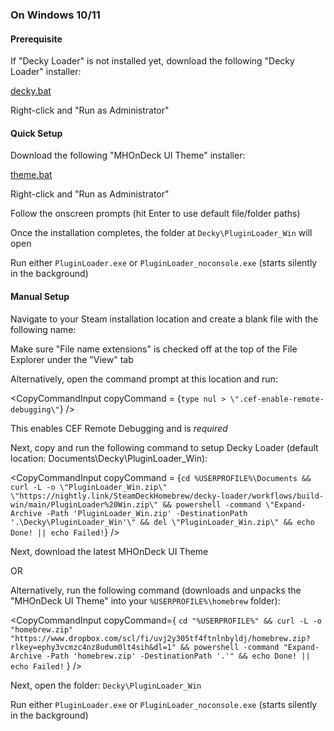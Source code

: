 
### On Windows 10/11

#### Prerequisite

If "Decky Loader" is not installed yet, download the following "Decky Loader" installer:

<a 
    className = "cta" 
    href = "https://www.dropbox.com/scl/fi/7jfv18iiwxph38mohjhlw/decky.bat?rlkey=xyhlm295qo5yoxhioiu5dmev1&st=p01j9sm5&dl=1" 
    download>decky.bat</a>

Right-click and "Run as Administrator"

#### Quick Setup

Download the following "MHOnDeck UI Theme" installer:

<a 
    className = "cta" 
    href = "https://www.dropbox.com/scl/fi/7jfv18iiwxph38mohjhlw/decky.bat?rlkey=xyhlm295qo5yoxhioiu5dmev1&st=p01j9sm5&dl=1" 
    download>theme.bat</a>


Right-click and "Run as Administrator"

Follow the onscreen prompts (hit Enter to use default file/folder paths)

Once the installation completes, the folder at ```Decky\PluginLoader_Win``` will open

Run either ```PluginLoader.exe``` or ```PluginLoader_noconsole.exe``` (starts silently in the background)


#### Manual Setup

Navigate to your Steam installation location and create a blank file with the following name:

<CopyCommandInput copyCommand = ".cef-enable-remote-debugging" />

Make sure "File name extensions" is checked off at the top of the File Explorer under the "View" tab

Alternatively, open the command prompt at this location and run:

<CopyCommandInput copyCommand = {`type nul > \".cef-enable-remote-debugging\"`} />

This enables CEF Remote Debugging and is *required*

Next, copy and run the following command to setup Decky Loader (default location: Documents\Decky\PluginLoader_Win):

<CopyCommandInput copyCommand = {`cd %USERPROFILE%\Documents && curl -L -o \"PluginLoader_Win.zip\" \"https://nightly.link/SteamDeckHomebrew/decky-loader/workflows/build-win/main/PluginLoader%20Win.zip\" && powershell -command \"Expand-Archive -Path 'PluginLoader_Win.zip' -DestinationPath '.\Decky\PluginLoader_Win'\" && del \"PluginLoader_Win.zip\" && echo Done! || echo Failed!`} />

Next, download the latest MHOnDeck UI Theme

<ul className="link-box">
    <DownloadItem 
        item = {releases.theme}
        onClick = {props.setDownload}
    />
</ul>

OR

<ul className="link-box">
    <DownloadItem 
        item = {releases.css}
        onClick = {props.setDownload}
    />
    <DownloadItem 
        item = {releases.sfx}
        onClick = {props.setDownload}
    />
</ul>

Alternatively, run the following command (downloads and unpacks the "MHOnDeck UI Theme" into your ```%USERPROFILE%\homebrew``` folder):

<CopyCommandInput
    copyCommand={
        `cd "%USERPROFILE%" && curl -L -o "homebrew.zip" "https://www.dropbox.com/scl/fi/uvj2y305tf4ftnlnbyldj/homebrew.zip?rlkey=ephy3vcmzc4nz8udum0lt4sih&dl=1" && powershell -command "Expand-Archive -Path 'homebrew.zip' -DestinationPath '.'" && echo Done! || echo Failed!`
    }
/>

Next, open the folder: ```Decky\PluginLoader_Win```

Run either ```PluginLoader.exe``` or ```PluginLoader_noconsole.exe``` (starts silently in the background)